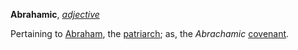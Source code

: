 '''Abrahamic''', ''[[adjective (part of speech)|adjective]]''

Pertaining to [[Abraham]], the [[patriarch]]; as, the ''Abrachamic'' [[covenant]].